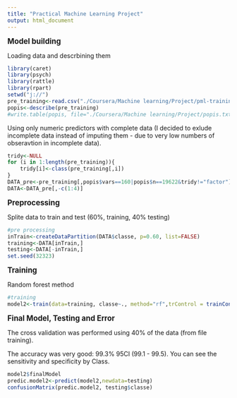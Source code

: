 ```yaml
---
title: "Practical Machine Learning Project"
output: html_document
---
```

<big>**Model building**</big><p>

Loading data and descrbining them
```r
library(caret)
library(psych)
library(rattle)
library(rpart)
setwd("j://")
pre_training<-read.csv("./Coursera/Machine learning/Project/pml-training.csv")
popis<-describe(pre_training)
#write.table(popis, file="./Coursera/Machine learning/Project/popis.txt",sep="\t")
```
Using only numeric predictors with complete data (I decided to exlude incomplete data instead of imputing them - due to very low numbers of obseravtion in incomplete data).
```r
tridy<-NULL
for (i in 1:length(pre_training)){
    tridy[i]<-class(pre_training[,i])
}
DATA_pre<-pre_training[,popis$vars==160|popis$n==19622&tridy!="factor"]
DATA<-DATA_pre[,-c(1:4)]
```

<big>**Preprocessing**</big><p>
Splite data to train and test (60%, training, 40% testing)
```r
#pre processing
inTrain<-createDataPartition(DATA$classe, p=0.60, list=FALSE)
training<-DATA[inTrain,]
testing<-DATA[-inTrain,]
set.seed(32323)
```

<big>**Training**</big><p>

Random forest method
```r
#training
model2<-train(data=training, classe~., method="rf",trControl = trainControl(method = "cv", number = 4, allowParallel = TRUE,verboseIter = TRUE))
```

<big>**Final Model, Testing and Error**</big><p>

The cross validation was performed using 40% of the data (from file training).

The accuracy was very good: 99.3% 95CI (99.1 - 99.5). You can see the sensitivity and specificity by Class.


```r
model2$finalModel
predic.model2<-predict(model2,newdata=testing)
confusionMatrix(predic.model2, testing$classe)
```
